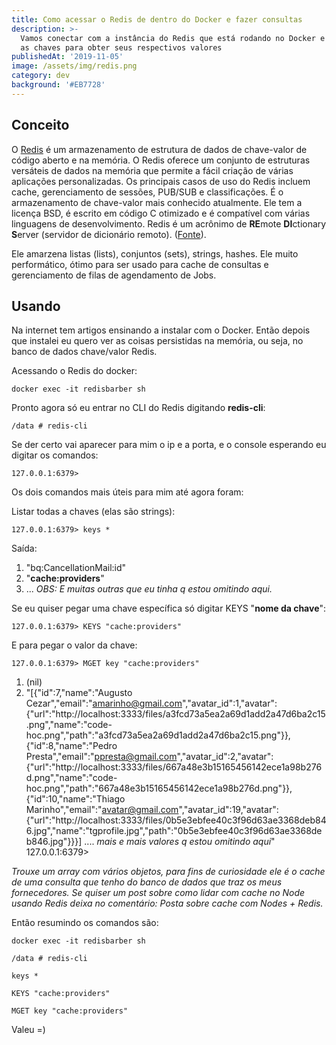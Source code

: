```yaml
---
title: Como acessar o Redis de dentro do Docker e fazer consultas
description: >-
  Vamos conectar com a instância do Redis que está rodando no Docker e consultar
  as chaves para obter seus respectivos valores 
publishedAt: '2019-11-05'
image: /assets/img/redis.png
category: dev
background: '#EB7728'
---
```

## **Conceito**

O [Redis](https://redis.io/) é um armazenamento de estrutura de dados de chave-valor de código aberto e na memória. O Redis oferece um conjunto de estruturas versáteis de dados na memória que permite a fácil criação de várias aplicações personalizadas. Os principais casos de uso do Redis incluem cache, gerenciamento de sessões, PUB/SUB e classificações. É o armazenamento de chave-valor mais conhecido atualmente. Ele tem a licença BSD, é escrito em código C otimizado e é compatível com várias linguagens de desenvolvimento. Redis é um acrônimo de **RE**mote **DI**ctionary **S**erver (servidor de dicionário remoto). ([Fonte](https://aws.amazon.com/pt/elasticache/what-is-redis/)).

Ele amarzena listas (lists), conjuntos (sets), strings, hashes. Ele muito performático, ótimo para ser usado para cache de consultas e gerenciamento de filas de agendamento de Jobs.

## Usando

Na internet tem artigos ensinando a instalar com o Docker. Então depois que instalei eu quero ver as coisas persistidas na memória, ou seja, no banco de dados chave/valor Redis.

Acessando o Redis do docker:

```
docker exec -it redisbarber sh 
```

Pronto agora só eu entrar no CLI do Redis digitando **redis-cli**:

```
/data # redis-cli
```

Se der certo vai aparecer para mim o ip e a porta, e o console esperando eu digitar os comandos:

```
127.0.0.1:6379>
```

Os dois comandos mais úteis para mim até agora foram:

Listar todas a chaves (elas são strings):

```
127.0.0.1:6379> keys *
```

Saída:

1. "bq:CancellationMail:id"
2. "**cache:providers**"
3. ... _OBS: E muitas outras que eu tinha q estou omitindo aqui._

Se eu quiser pegar uma chave específica só digitar KEYS "**nome da chave**":

```
127.0.0.1:6379> KEYS "cache:providers"
```

E para pegar o valor da chave:

```
127.0.0.1:6379> MGET key "cache:providers" 
```

1. (nil)
2. "\[{"id":7,"name":"Augusto Cezar","email":"amarinho@gmail.com","avatar_id":1,"avatar":{"url":"http://localhost:3333/files/a3fcd73a5ea2a69d1add2a47d6ba2c15.png","name":"code-hoc.png","path":"a3fcd73a5ea2a69d1add2a47d6ba2c15.png"}},{"id":8,"name":"Pedro Presta","email":"ppresta@gmail.com","avatar_id":2,"avatar":{"url":"http://localhost:3333/files/667a48e3b15165456142ece1a98b276d.png","name":"code-hoc.png","path":"667a48e3b15165456142ece1a98b276d.png"}},{"id":10,"name":"Thiago Marinho","email":"avatar@gmail.com","avatar_id":19,"avatar":{"url":"http://localhost:3333/files/0b5e3ebfee40c3f96d63ae3368deb846.jpg","name":"tgprofile.jpg","path":"0b5e3ebfee40c3f96d63ae3368deb846.jpg"}}}] .... _mais e mais valores q estou omitindo aqui_"
   127.0.0.1:6379>

_Trouxe um array com vários objetos, para fins de curiosidade ele é o cache de uma consulta que tenho do banco de dados que traz os meus fornecedores. Se quiser um post sobre como lidar com cache no Node usando Redis deixa no comentário: Posta sobre cache com Nodes + Redis._

Então resumindo os comandos são:

```
docker exec -it redisbarber sh 
```

```
/data # redis-cli
```

```
keys *
```

```
KEYS "cache:providers"
```

```
MGET key "cache:providers"
```

Valeu =)
